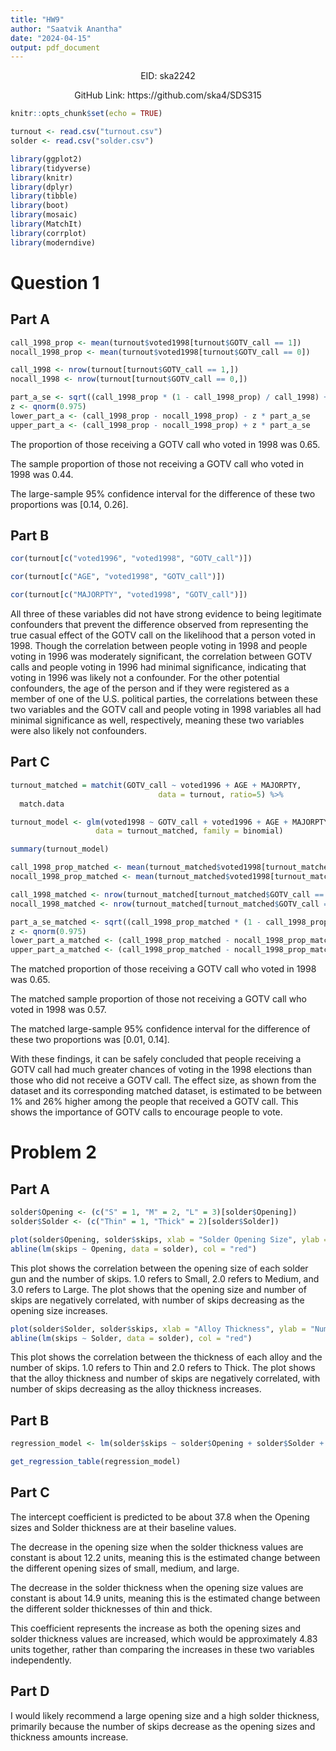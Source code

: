 ---
title: "HW9"
author: "Saatvik Anantha"
date: "2024-04-15"
output: pdf_document
---

<center>
EID: ska2242

GitHub Link: https://github.com/ska4/SDS315
</center>


```{r setup, include=FALSE}
knitr::opts_chunk$set(echo = TRUE)

turnout <- read.csv("turnout.csv")
solder <- read.csv("solder.csv")

library(ggplot2)
library(tidyverse)
library(knitr)
library(dplyr)
library(tibble)
library(boot)
library(mosaic)
library(MatchIt)
library(corrplot)
library(moderndive)
```

# Question 1


## Part A

```{r, echo=FALSE, include=FALSE}

call_1998_prop <- mean(turnout$voted1998[turnout$GOTV_call == 1])
nocall_1998_prop <- mean(turnout$voted1998[turnout$GOTV_call == 0])

call_1998 <- nrow(turnout[turnout$GOTV_call == 1,])
nocall_1998 <- nrow(turnout[turnout$GOTV_call == 0,])

part_a_se <- sqrt((call_1998_prop * (1 - call_1998_prop) / call_1998) + (nocall_1998_prop * (1 - nocall_1998_prop) / nocall_1998))
z <- qnorm(0.975)
lower_part_a <- (call_1998_prop - nocall_1998_prop) - z * part_a_se
upper_part_a <- (call_1998_prop - nocall_1998_prop) + z * part_a_se
```

The proportion of those receiving a GOTV call who voted in 1998 was 0.65.

The sample proportion of those not receiving a GOTV call who voted in 1998 was 0.44.

The large-sample 95% confidence interval for the difference of these two proportions was [0.14, 0.26].

## Part B

```{r, echo=FALSE, include=TRUE}

cor(turnout[c("voted1996", "voted1998", "GOTV_call")])

cor(turnout[c("AGE", "voted1998", "GOTV_call")])

cor(turnout[c("MAJORPTY", "voted1998", "GOTV_call")])
```

All three of these variables did not have strong evidence to being legitimate confounders that prevent the difference observed from representing the true casual effect of the GOTV call on the likelihood that a person voted in 1998. Though the correlation between people voting in 1998 and people voting in 1996 was moderately significant, the correlation between GOTV calls and people voting in 1996 had minimal significance, indicating that voting in 1996 was likely not a confounder. For the other potential confounders, the age of the person and if they were registered as a member of one of the U.S. political parties, the correlations between these two variables and the GOTV call and people voting in 1998 variables all had minimal significance as well, respectively, meaning these two variables were also likely not confounders.


## Part C

```{r, echo=FALSE, include=TRUE}

turnout_matched = matchit(GOTV_call ~ voted1996 + AGE + MAJORPTY,
                                 data = turnout, ratio=5) %>%
  match.data

turnout_model <- glm(voted1998 ~ GOTV_call + voted1996 + AGE + MAJORPTY,
                   data = turnout_matched, family = binomial)

summary(turnout_model)
```

```{r, echo=FALSE, include=FALSE}
call_1998_prop_matched <- mean(turnout_matched$voted1998[turnout_matched$GOTV_call == 1])
nocall_1998_prop_matched <- mean(turnout_matched$voted1998[turnout_matched$GOTV_call == 0])

call_1998_matched <- nrow(turnout_matched[turnout_matched$GOTV_call == 1,])
nocall_1998_matched <- nrow(turnout_matched[turnout_matched$GOTV_call == 0,])

part_a_se_matched <- sqrt((call_1998_prop_matched * (1 - call_1998_prop_matched) / call_1998_matched) + (nocall_1998_prop_matched * (1 - nocall_1998_prop_matched) / nocall_1998_matched))
z <- qnorm(0.975)
lower_part_a_matched <- (call_1998_prop_matched - nocall_1998_prop_matched) - z * part_a_se_matched
upper_part_a_matched <- (call_1998_prop_matched - nocall_1998_prop_matched) + z * part_a_se_matched
```

The matched proportion of those receiving a GOTV call who voted in 1998 was 0.65.

The matched sample proportion of those not receiving a GOTV call who voted in 1998 was 0.57.

The matched large-sample 95% confidence interval for the difference of these two proportions was [0.01, 0.14].


With these findings, it can be safely concluded that people receiving a GOTV call had much greater chances of voting in the 1998 elections than those who did not receive a GOTV call. The effect size, as shown from the dataset and its corresponding matched dataset, is estimated to be between 1% and 26% higher among the people that received a GOTV call. This shows the importance of GOTV calls to encourage people to vote.

\newpage

# Problem 2

## Part A

```{r, echo=FALSE, include=TRUE}
solder$Opening <- (c("S" = 1, "M" = 2, "L" = 3)[solder$Opening])
solder$Solder <- (c("Thin" = 1, "Thick" = 2)[solder$Solder])

plot(solder$Opening, solder$skips, xlab = "Solder Opening Size", ylab = "Number of Skips", main = "Correlation between the Opening Size of Solder and Number of Skips", col = "orange")
abline(lm(skips ~ Opening, data = solder), col = "red")
```

This plot shows the correlation between the opening size of each solder gun and the number of skips. 1.0 refers to Small, 2.0 refers to Medium, and 3.0 refers to Large. The plot shows that the opening size and number of skips are negatively correlated, with number of skips decreasing as the opening size increases.

```{r, echo=FALSE, include=TRUE}
plot(solder$Solder, solder$skips, xlab = "Alloy Thickness", ylab = "Number of Skips", main = "Correlation between the Thickness of Alloy and Number of Skips", col = "purple")
abline(lm(skips ~ Solder, data = solder), col = "red")
```

This plot shows the correlation between the thickness of each alloy and the number of skips. 1.0 refers to Thin and 2.0 refers to Thick. The plot shows that the alloy thickness and number of skips are negatively correlated, with number of skips decreasing as the alloy thickness increases.

\newpage

## Part B

```{r, echo=FALSE, include=TRUE}
regression_model <- lm(solder$skips ~ solder$Opening + solder$Solder + solder$Opening:solder$Solder)

get_regression_table(regression_model)
```


## Part C

The intercept coefficient is predicted to be about 37.8 when the Opening sizes and Solder thickness are at their baseline values.

The decrease in the opening size when the solder thickness values are constant is about 12.2 units, meaning this is the estimated change between the different opening sizes of small, medium, and large.

The decrease in the solder thickness when the opening size values are constant is about 14.9 units, meaning this is the estimated change between the different solder thicknesses of thin and thick.

This coefficient represents the increase as both the opening sizes and solder thickness values are increased, which would be approximately 4.83 units together, rather than comparing the increases in these two variables independently.

## Part D

I would likely recommend a large opening size and a high solder thickness, primarily because the number of skips decrease as the opening sizes and thickness amounts increase.